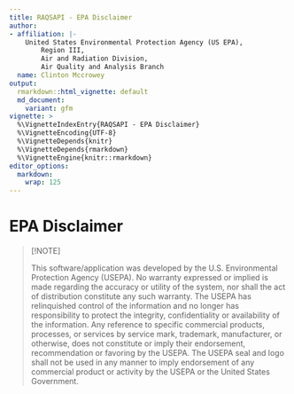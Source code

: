 ```yaml
---
title: RAQSAPI - EPA Disclaimer
author:
- affiliation: |-
    United States Environmental Protection Agency (US EPA),  
        Region III,  
        Air and Radiation Division,  
        Air Quality and Analysis Branch
  name: Clinton Mccrowey
output:
  rmarkdown::html_vignette: default
  md_document:
    variant: gfm
vignette: >
  %\VignetteIndexEntry{RAQSAPI - EPA Disclaimer}
  %\VignetteEncoding{UTF-8}
  %\VignetteDepends{knitr}
  %\VignetteDepends{rmarkdown}
  %\VignetteEngine{knitr::rmarkdown}
editor_options: 
  markdown: 
    wrap: 125
---
```


# EPA Disclaimer

> [!NOTE]
>
> This software/application was developed by the U.S. Environmental Protection Agency (USEPA). No warranty expressed or
> implied is made regarding the accuracy or utility of the system, nor shall the act of distribution constitute any such
> warranty. The USEPA has relinquished control of the information and no longer has responsibility to protect the integrity,
> confidentiality or availability of the information. Any reference to specific commercial products, processes, or services
> by service mark, trademark, manufacturer, or otherwise, does not constitute or imply their endorsement, recommendation or
> favoring by the USEPA. The USEPA seal and logo shall not be used in any manner to imply endorsement of any commercial
> product or activity by the USEPA or the United States Government.
